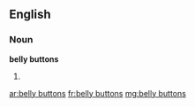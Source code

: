 ==English==

===Noun===
'''belly buttons'''

# {{plural of|[[belly button]]}}

[[ar:belly buttons]]
[[fr:belly buttons]]
[[mg:belly buttons]]